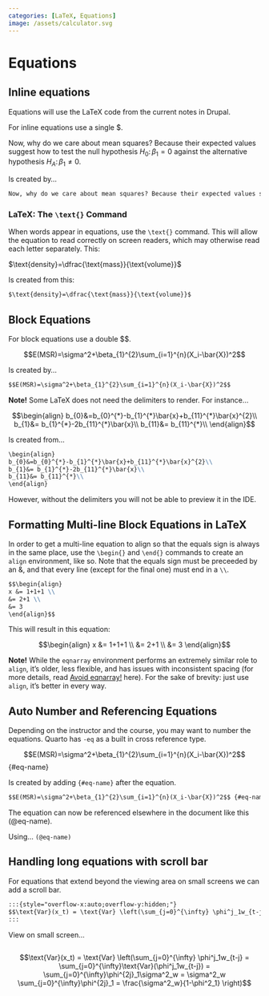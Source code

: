 ---
categories: [LaTeX, Equations]
image: /assets/calculator.svg
---

# Equations

## Inline equations

Equations will use the LaTeX code from the current notes in Drupal.

For inline equations use a single \$.

::: {#exm-equexample1}
Now, why do we care about mean squares? Because their expected values suggest how to test the null hypothesis $H_{0} \colon \beta_{1} = 0$ against the alternative hypothesis $H_{A} \colon \beta_{1} ≠ 0$.

Is created by...

``` md
Now, why do we care about mean squares? Because their expected values suggest how to test the null hypothesis $H_{0} \colon \beta_{1} = 0$ against the alternative hypothesis $H_{A} \colon \beta_{1} ≠ 0$.
```
:::

::: {.callout-caution appearance="minimal"}
### LaTeX: The `\text{}` Command

When words appear in equations, use the `\text{}` command. This will allow the equation to read correctly on screen readers, which may otherwise read each letter separately. This:

$\text{density}=\dfrac{\text{mass}}{\text{volume}}$

Is created from this:

``` md
$\text{density}=\dfrac{\text{mass}}{\text{volume}}$
```
:::

## Block Equations

For block equations use a double \$\$.

::: {#exm-eqnexample2}
$$E(MSR)=\sigma^2+\beta_{1}^{2}\sum_{i=1}^{n}(X_i-\bar{X})^2$$

Is created by...

``` md
$$E(MSR)=\sigma^2+\beta_{1}^{2}\sum_{i=1}^{n}(X_i-\bar{X})^2$$
```
:::

::: {.callout-caution appearance="minimal"}
**Note!** Some LaTeX does not need the delimiters to render. For instance...

$$\begin{align}
b_{0}&=b_{0}^{*}-b_{1}^{*}\bar{x}+b_{11}^{*}\bar{x}^{2}\\
b_{1}&= b_{1}^{*}-2b_{11}^{*}\bar{x}\\
b_{11}&= b_{11}^{*}\\
\end{align}$$

Is created from...

``` md
\begin{align}
b_{0}&=b_{0}^{*}-b_{1}^{*}\bar{x}+b_{11}^{*}\bar{x}^{2}\\
b_{1}&= b_{1}^{*}-2b_{11}^{*}\bar{x}\\
b_{11}&= b_{11}^{*}\\
\end{align}
```

However, without the delimiters you will not be able to preview it in the IDE.
:::

## Formatting Multi-line Block Equations in LaTeX

In order to get a multi-line equation to align so that the equals sign is always in the same place, use the `\begin{}` and `\end{}` commands to create an `align` environment, like so. Note that the equals sign must be preceeded by an &, and that every line (except for the final one) must end in a `\\`.

``` md
$$\begin{align}
x &= 1+1+1 \\
&= 2+1 \\
&= 3
\end{align}$$
```

This will result in this equation:

$$\begin{align}
x &= 1+1+1 \\
&= 2+1 \\
&= 3
\end{align}$$

::: {.callout-caution appearance="minimal"}
**Note!** While the `eqnarray` environment performs an extremely similar role to `align`, it's older, less flexible, and has issues with inconsistent spacing (for more details, read [Avoid eqnarray!](https://tug.org/pracjourn/2006-4/madsen/madsen.pdf) here). For the sake of brevity: just use `align`, it's better in every way.
:::

## Auto Number and Referencing Equations

Depending on the instructor and the course, you may want to number the equations. Quarto has `-eq` as a built in cross reference type.

::: {#exm-autorefeqns}
$$E(MSR)=\sigma^2+\beta_{1}^{2}\sum_{i=1}^{n}(X_i-\bar{X})^2$$ {#eq-name}

Is created by adding `{#eq-name}` after the equation.

``` md
$$E(MSR)=\sigma^2+\beta_{1}^{2}\sum_{i=1}^{n}(X_i-\bar{X})^2$$ {#eq-name}
```

The equation can now be referenced elsewhere in the document like this (@eq-name).

Using... `(@eq-name)`
:::

## Handling long equations with scroll bar

For equations that extend beyond the viewing area on small screens we can add a scroll bar.

``` md
:::{style="overflow-x:auto;overflow-y:hidden;"}
$$\text{Var}(x_t) = \text{Var} \left(\sum_{j=0}^{\infty} \phi^j_1w_{t-j} = \sum_{j=0}^{\infty}\text{Var}(\phi^j_1w_{t-j}) = \sum_{j=0}^{\infty}\phi^{2j}_1\sigma^2_w = \sigma^2_w \sum_{j=0}^{\infty}\phi^{2j}_1 = \frac{\sigma^2_w}{1-\phi^2_1} \right)$$
:::
```

View on small screen...

::: {style="overflow-x:auto;overflow-y:hidden;"}
$$\text{Var}(x_t) = \text{Var} \left(\sum_{j=0}^{\infty} \phi^j_1w_{t-j} = \sum_{j=0}^{\infty}\text{Var}(\phi^j_1w_{t-j}) = \sum_{j=0}^{\infty}\phi^{2j}_1\sigma^2_w = \sigma^2_w \sum_{j=0}^{\infty}\phi^{2j}_1 = \frac{\sigma^2_w}{1-\phi^2_1} \right)$$
:::
